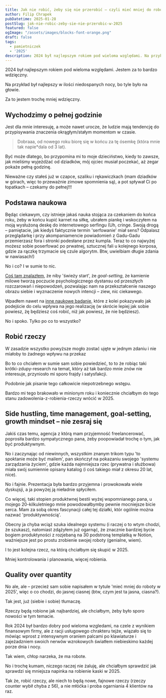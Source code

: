 ```yaml
---
title: Jak nie robić, żeby się nie przerobić – czyli mieć mniej do roboty w 2025
author: Filip Chrapek
pubDatetime: 2025-01-28
postSlug: jak-nie-robic-zeby-sie-nie-przerobic-w-2025
featured: false
ogImage: "/assets/images/blocks-font-orange.png"
draft: false
tags:
  - pamietniczek
  - '2025'
description: 2024 był najlepszym rokiem pod wieloma względami. Na przykład był najlepszy w ilości niedospanych nocy, bo tyle było na głowie.
---
```



2024 był najlepszym rokiem pod wieloma względami. Jestem za to bardzo wdzięczny.

Na przykład był najlepszy w ilości niedospanych nocy, bo tyle było na głowie.

Za to jestem trochę mniej wdzięczny.

## Wychodzimy o pełnej godzinie

Jest dla mnie interesuję, a może nawet urocze, że ludzie mają tendencję do przypisywania znaczenia okrągłym/stałym momentom w czasie.

> Dobraaa, od nowego roku biorę się w końcu za tę ósemkę (która mnie tak napie*dala od 3 lat). 

Być może dlatego, bo przypomina mi to moje dzieciństwo, kiedy to zawsze, jak mieliśmy wyjeżdżać od dziadków, mój ojciec musiał poczekać, aż zegar pokaże pełną godzinę.

Nieważne czy stałeś już w czapce, szaliku i rękawiczkach (mam dziadków w górach, więc to przeważnie zimowe spomnienia są), a pot spływał Ci po łopatkach – czekamy do pełnej!!!

## Podstawa naukowa

Będąc ciekawym, czy istnieje jakaś nauka stojąca za czekaniem do końca roku, żeby w końcu kupić karnet na siłkę, ubrałem piankę i wskoczyłem na moją wysłużoną deskę do internetowego serfingu (Uh, cringe. Swoją drogą – pamiętacie, jak kiedyś faktycznie termin 'serfowanie' miał sens? Odpalasz przeglądarkę i przy akompaniamencie powiadomień z Gadu-Gadu przemierzasz fora i stronki podesłane przez kumpla. Teraz to co najwyżej możesz sobie poserfować po prwatnej, sztucznej fali u kolejnego korposa, gdzie za rączkę trzymacie się czule algorytm. Btw, uwielbiam długie zdania w nawiasach!)

No i co? I w sumie to nic.

[Coś tam znalazłem](https://www.psychologytoday.com/intl/blog/4000-mondays/202412/fresh-starts-the-psychology-behind-new-year-motivation), że niby 'świeży start', że *goal-setting*, że kamienie milowe tworzą poczucie psychologicznego dystansu od przeszłych rozczarowań i niepowodzeń, pozwalając nam na przekształcenie naszego obrazu siebie i wyznaczenie nowych intencji – ziew, nic ciekawego.

Wpadłem nawet na [inne naukowe badanie](https://www.researchgate.net/publication/347712332_A_large-scale_experiment_on_New_Year's_resolutions_Approach-oriented_goals_are_more_successful_than_avoidance-oriented_goals), które z kolei pokazywało jak podejście do celu wpływa na jego realizację (w skrócie lepiej jak sobie powiesz, żę będziesz coś robić, niż jak powiesz, że nie będziesz).

No i spoko. Tylko po co to wszystko?

## Robić rzeczy

W zasadzie wszystko powyższe mogło zostać ujęte w jednym zdaniu i nie miałoby to żadnego wpływu na przekaz

Bo to co chciałem w sumie sam sobie powiedzieć, to to że robiąc taki krótki-zdupy-research na temat, który aż tak bardzo mnie znów nie interesuje, przyniosło mi sporo frajdy i satysfakcji.

Podobnie jak pisanie tego całkowicie niepotrzebnego wstępu.

Bardzo mi tego brakowało w minionym roku i koniecznie chciałbym do tego stanu zadowolenia-z-robienia-rzeczy wrócić w 2025.

## Side hustling, time management, goal-setting, growth mindset – nie zesraj się

Jakiś czas temu, agencja z którą mam przyjemność freelancerować, poprosiła bardzo sympatycznego pana, żeby poopowiadał trochę o tym, jak być produktywnym.

No i zaczynając od niewinnych, wszystkim znanym trikom typu 'to spoktanie może być mailem', pan skończył na pokazaniu swojego 'systemu zarządzania życiem', gdzie każda najmniejsza rzec (prywatna i służbowa) miała swój sumiennie opisany katalog (i coś takiego miał z okresu 20 lat, nice).

No i fajnie. Prezentacja była bardzo przyjemna i prowokowała wiele dyskujsji, a ja powyżej ją nieładnie spłyciłem.

Co więcej, taki stopien produktwnej bestii wyżej wspomnianego pana, u mojego 20-kilkuletniego mnie powodowałbymby pewnie mocniejsze bicie serca. Mam za sobą okres fascynacji całej tej działki, któr ogólnie można nazwać 'produktywnością'.

Obecny ja chyba wciąż szuka idealnego systemu (i raczej o to wtym chodzi, że szukasz), natomiast zdążyłem już ogarnąć, że znacznie bardziej bycie bogiem produktyności z rozjebaną na 30 podstroną templatką w Notion, ważniejsze jest po prostu zrobienie swojej roboty (genialne, wiem).

I to jest kolejna rzecz, na którą chciałbym się skupić w 2025.

Mniej kontrolowania i planowania, więcej robienia.

## Quality over quantity

No ale, ale – przecież sam sobie napisałem w tytule 'mieć mniej do roboty w 2025', więc o co chodzi, do jasnej ciasnej (btw, czym jest ta jasna, ciasna?).

Tak jest, już (siebie i sobie) tłumaczę.

Rzeczy będą robione jak najbardziej, ale chciałbym, żeby było sporo nowości w tym temacie.

Rok 2024 był bardzo dobry pod wieloma wzgledami, na czele z wynikiem finansowym firmy, ale z racji usługowego chrakteru tejże, wiązało się to mówiąc wprost z intensywnym oraniem palcami po klawiaturze i zajeżadzniem swoich nerwów wzrokowych światłem niebieskimo każdej porze dnia i nocy.

Tak wiem, chłop narzeka, że ma robote.

No i trochę kumam, niczego raczej nie żaluję, ale chciałbym sprawdzić jak sprawdzi się mniejsza napinka na robienie kaski w 2025.

Tak że, robić rzeczy, ale niech to będą nowe, fajnowe rzeczy (rzeczy counter wybił chyba z 56), a nie młóćka i proba ogarniania 4 klientów na raz.





